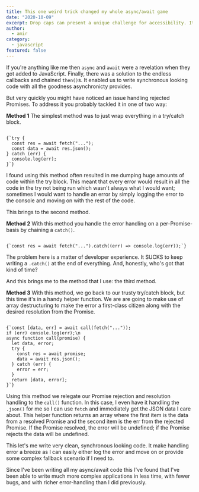 ```yaml
---
title: This one weird trick changed my whole async/await game
date: "2020-10-09"
excerpt: Drop caps can present a unique challenge for accessibility. It may seem like a simple enough design feature to implement on a site, but given that the CSS for actual drop cap support is presently only implemented in Safari we have to get a bit hacky.
author:
  - amir
category:
  - javascript
featured: false
---
```


If you're anything like me then `async` and `await` were a revelation when they got added to JavaScript. Finally, there was a solution to the endless callbacks and chained `then()`s. It enabled us to write synchronous looking code with all the goodness asynchronicty provides.

But very quickly you might have noticed an issue handling rejected Promises. To address it you probably tackled it in one of two way:

**Method 1**
The simplest method was to just wrap everything in a try/catch block.

<Code language="javascript">
{`try {
  const res = await fetch("...");
  const data = await res.json();
} catch (err) {
  console.log(err);
}`}
</Code>

I found using this method often resulted in me dumping huge amounts of code within the try block. This meant that every error would result in all the code in the try not being run which wasn't always what I would want; sometimes I would want to handle an error by simply logging the error to the console and moving on with the rest of the code.

This brings to the second method.

**Method 2**
With this method you handle the error handling on a per-Promise-basis by chaining a `catch()`.

<Code language="javascript">
{`const res = await fetch("...").catch((err) => console.log(err));`}
</Code>

The problem here is a matter of developer experience. It SUCKS to keep writing a `.catch()` at the end of everything. And, honestly, who's got that kind of time?

And this brings me to the method that I use: the third method.

**Method 3**
With this method, we go back to our trusty try/catch block, but this time it's in a handy helper function. We are are going to make use of array destructuring to make the error a first-class citizen along with the desired resolution from the Promise.

<Code language="javascript">
{`const [data, err] = await call(fetch("..."));
if (err) console.log(err);\n
async function call(promise) {
  let data, error;
  try {
    const res = await promise;
    data = await res.json();
  } catch (err) {
    error = err;
  }
  return [data, error];
}`}
</Code>

Using this method we relegate our Promise rejection and resolution handling to the `call()` function. In this case, I even have it handling the `.json()` for me so I can use `fetch` and immediately get the JSON data I care about. This helper function returns an array where the first item is the data from a resolved Promise and the second item is the err from the rejected Promise. If the Promise resolved, the error will be undefined; if the Promise rejects the data will be undefined.

This let's me write very clean, synchronous looking code. It make handling error a breeze as I can easily either log the error and move on or provide some complex fallback scenario if I need to.

Since I've been writing all my async/await code this I've found that I've been able to write much more complex applications in less time, with fewer bugs, and with richer error-handling than I did previously.
